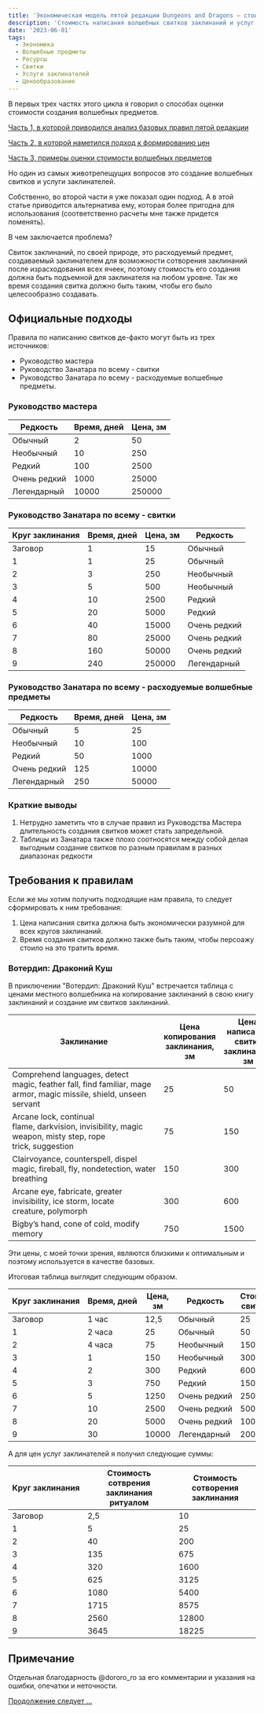 ```yaml
---
title: 'Экономическая модель пятой редакции Dungeons and Dragons – стоимость свитков заклинаний (альтернативная), часть 4'
description: 'Стоимость написания волшебных свитков заклинаний и услуг заклинателей в пятой редакции - пересмотренные'
date: '2023-06-01'
tags:
  - Экономика
  - Волшебные предметы
  - Ресурсы
  - Свитки
  - Услуги заклинателей
  - Ценообразование
---
```


В первых трех частях этого цикла я говорил о способах оценки стоимости создания волшебных предметов.

[Часть 1, в которой приводился анализ базовых правил пятой редакции](https://cyborgsandmages.com/posts/articles/economy-dnd-model-1)

[Часть 2, в которой наметился подход к формированию цен](https://cyborgsandmages.com/posts/articles/economy-dnd-model-2)

[Часть 3, примеры оценки стоимости волшебных предметов](https://cyborgsandmages.com/posts/articles/economy-dnd-model-3)

Но один из самых животрепещущих вопросов это создание волшебных свитков и услуги заклинателей.

Собственно, во второй части я уже показал один подход. А в этой статье приводится альтернатива ему, которая более пригодна для использования (соответственно расчеты мне также придется поменять).

В чем заключается проблема?

Свиток заклинаний, по своей природе, это расходуемый предмет, создаваемый заклинателем для возможности сотворения заклинаний после израсходования всех ячеек, поэтому стоимость его создания должна быть подъемной для заклинателя на любом уровне. Так же время создания свитка должно быть таким, чтобы его было целесообразно создавать.

## Официальные подходы

Правила по написанию свитков де-факто могут быть из трех источников:

- Руководство мастера
- Руководство Занатара по всему - свитки
- Руководство Занатара по всему - расходуемые волшебные предметы.

### Руководство мастера

| Редкость     | Время, дней | Цена, зм |
| ------------ | ----------- | -------- |
| Обычный      | 2           | 50       |
| Необычный    | 10          | 250      |
| Редкий       | 100         | 2500     |
| Очень редкий | 1000        | 25000    |
| Легендарный  | 10000       | 250000   |

### Руководство Занатара по всему - свитки

| Круг заклинания | Время, дней | Цена, зм | Редкость     |
| --------------- | ----------- | -------- | ------------ |
| Заговор         | 1           | 15       | Обычный      |
| 1               | 1           | 25       | Обычный      |
| 2               | 3           | 250      | Необычный    |
| 3               | 5           | 500      | Необычный    |
| 4               | 10          | 2500     | Редкий       |
| 5               | 20          | 5000     | Редкий       |
| 6               | 40          | 15000    | Очень редкий |
| 7               | 80          | 25000    | Очень редкий |
| 8               | 160         | 50000    | Очень редкий |
| 9               | 240         | 250000   | Легендарный  |

### Руководство Занатара по всему - расходуемые волшебные предметы

| Редкость     | Время, дней | Цена, зм |
| ------------ | ----------- | -------- |
| Обычный      | 5           | 25       |
| Необычный    | 10          | 100      |
| Редкий       | 50          | 1000     |
| Очень редкий | 125         | 10000    |
| Легендарный  | 250         | 50000    |

### Краткие выводы

1. Нетрудно заметить что в случае правил из Руководства Мастера длительность создания свитков может стать запредельной.
2. Таблицы из Занатара также плохо соотносятся между собой делая выгодным создание свитков по разным правилам в разных диапазонах редкости

## Требования к правилам

Если же мы хотим получить подходящие нам правила, то следует сформировать к ним требования:

1. Цена написания свитка должна быть экономически разумной для всех кругов заклинаний.
2. Время создания свитков должно также быть таким, чтобы персоажу стоило на это тратить время.

### Вотердип: Драконий Куш

В приключении "Вотердип: Драконий Куш" встречается таблица с ценами местного волшебника на копирование заклинаний в свою книгу заклинаний и создание им свитков заклинаний.

| Заклинание                                                                                                         | Цена копирования заклинания, зм | Цена написания свитка заклинаний, зм | Круг заклинания |
| ------------------------------------------------------------------------------------------------------------------ | ------------------------------- | ------------------------------------ | --------------- |
| Comprehend languages, detect magic, feather fall, find familiar, mage armor, magic missile, shield, unseen servant | 25                              | 50                                   | 1               |
| Arcane lock, continual flame, darkvision, invisibility, magic weapon, misty step, rope trick, suggestion           | 75                              | 150                                  | 2               |
| Clairvoyance, counterspell, dispel magic, fireball, fly, nondetection, water breathing                             | 150                             | 300                                  | 3               |
| Arcane eye, fabricate, greater invisibility, ice storm, locate creature, polymorph                                 | 300                             | 600                                  | 4               |
| Bigby’s hand, cone of cold, modify memory                                                                          | 750                             | 1500                                 | 5               |

Эти цены, с моей точки зрения, являются близкими к оптимальным и поэтому используется в качестве базовых.

Итоговая таблица выглядит следующим образом.

| Круг заклинания | Время, дней | Цена, зм | Редкость     | Стоимость свитка, зм |
| --------------- | ----------- | -------- | ------------ | -------------------- |
| Заговор         | 1 час       | 12,5     | Обычный      | 25                   |
| 1               | 2 часа      | 25       | Обычный      | 50                   |
| 2               | 4 часа      | 75       | Необычный    | 150                  |
| 3               | 1           | 150      | Необычный    | 300                  |
| 4               | 2           | 300      | Редкий       | 600                  |
| 5               | 3           | 750      | Редкий       | 1500                 |
| 6               | 5           | 1250     | Очень редкий | 2500                 |
| 7               | 10          | 2500     | Очень редкий | 5000                 |
| 8               | 20          | 5000     | Очень редкий | 10000                |
| 9               | 30          | 10000    | Легендарный  | 20000                |

А для цен услуг заклинателей я получил следующие суммы:

| Круг заклинания | Стоимость сотврения заклинания ритуалом | Стоимость сотворения заклинания |
| --------------- | --------------------------------------- | ------------------------------- |
| Заговор         | 2,5                                     | 10                              |
| 1               | 5                                       | 25                              |
| 2               | 40                                      | 200                             |
| 3               | 135                                     | 675                             |
| 4               | 320                                     | 1600                            |
| 5               | 625                                     | 3125                            |
| 6               | 1080                                    | 5400                            |
| 7               | 1715                                    | 8575                            |
| 8               | 2560                                    | 12800                           |
| 9               | 3645                                    | 18225                           |

## Примечание

Отдельная благодарность @dororo_ro за его комментарии и указания на ошибки, опечатки и неточности.

[Продолжение следует …](https://cyborgsandmages.com/posts/articles/economy-dnd-model-5)
